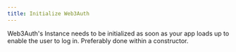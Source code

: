 ```yaml
---
title: Initialize Web3Auth
---
```


Web3Auth's Instance needs to be initialized as soon as your app loads up to enable the user to log
in. Preferably done within a constructor.
